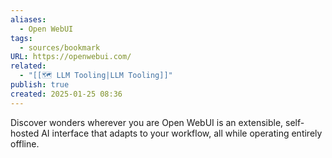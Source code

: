 ```yaml
---
aliases:
  - Open WebUI
tags:
  - sources/bookmark
URL: https://openwebui.com/
related:
  - "[[🗺️ LLM Tooling|LLM Tooling]]"
publish: true
created: 2025-01-25 08:36
---
```


Discover wonders
wherever you are
Open WebUI is an extensible, self-hosted AI interface that adapts to your workflow, all while operating entirely offline.